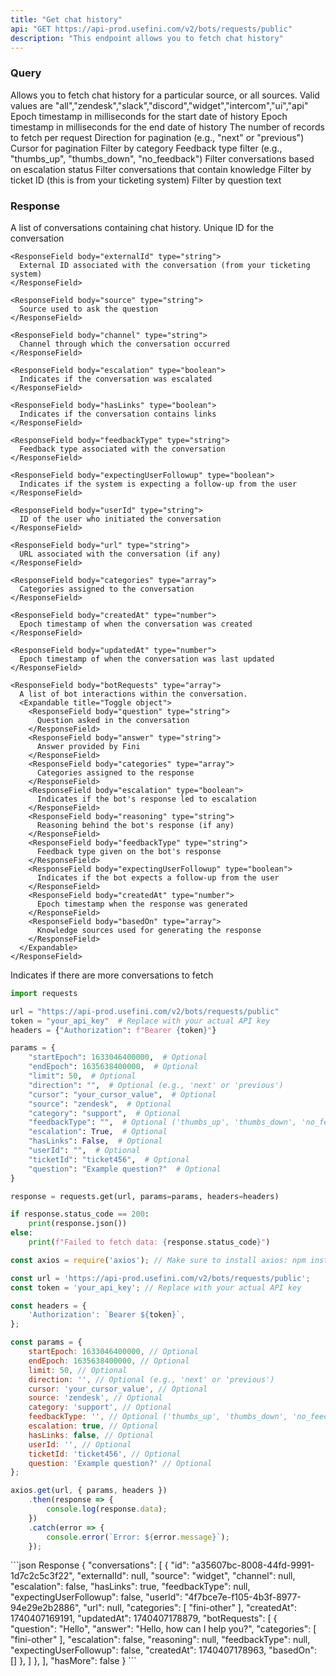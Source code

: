 ```yaml
---
title: "Get chat history"
api: "GET https://api-prod.usefini.com/v2/bots/requests/public"
description: "This endpoint allows you to fetch chat history"
---
```


### Query

<ParamField query="source" type="string" default="none" required>
  Allows you to fetch chat history for a particular source, or all sources.
  Valid values are "all","zendesk","slack","discord","widget","intercom","ui","api"
</ParamField>

<ParamField query="startEpoch" type="number" default="none" optional>
  Epoch timestamp in milliseconds for the start date of history
</ParamField>

<ParamField query="endEpoch" type="number" default="none" optional>
  Epoch timestamp in milliseconds for the end date of history
</ParamField>

<ParamField query="limit" type="number" default="50" optional>
  The number of records to fetch per request
</ParamField>

<ParamField query="direction" type="string" default="none" optional>
  Direction for pagination (e.g., "next" or "previous")
</ParamField>

<ParamField query="cursor" type="string" default="none" optional>
  Cursor for pagination
</ParamField>

<ParamField query="category" type="string" default="none" optional>
  Filter by category
</ParamField>

<ParamField query="feedbackType" type="string" default="none" optional>
  Feedback type filter (e.g., "thumbs_up", "thumbs_down", "no_feedback")
</ParamField>

<ParamField query="escalation" type="boolean" default="false" optional>
  Filter conversations based on escalation status
</ParamField>

<ParamField query="hasLinks" type="boolean" default="false" optional>
  Filter conversations that contain knowledge
</ParamField>

<ParamField query="ticketId" type="string" default="none" optional>
  Filter by ticket ID (this is from your ticketing system)
</ParamField>

<ParamField query="question" type="string" default="none" optional>
  Filter by question text
</ParamField>

### Response

<ResponseField name="conversations" type="array">
  A list of conversations containing chat history.
  <Expandable title="Toggle object">
    <ResponseField body="id" type="string">
      Unique ID for the conversation
    </ResponseField>
    
    <ResponseField body="externalId" type="string">
      External ID associated with the conversation (from your ticketing system)
    </ResponseField>
    
    <ResponseField body="source" type="string">
      Source used to ask the question
    </ResponseField>
    
    <ResponseField body="channel" type="string">
      Channel through which the conversation occurred
    </ResponseField>
    
    <ResponseField body="escalation" type="boolean">
      Indicates if the conversation was escalated
    </ResponseField>
    
    <ResponseField body="hasLinks" type="boolean">
      Indicates if the conversation contains links
    </ResponseField>
    
    <ResponseField body="feedbackType" type="string">
      Feedback type associated with the conversation
    </ResponseField>
    
    <ResponseField body="expectingUserFollowup" type="boolean">
      Indicates if the system is expecting a follow-up from the user
    </ResponseField>
    
    <ResponseField body="userId" type="string">
      ID of the user who initiated the conversation
    </ResponseField>
    
    <ResponseField body="url" type="string">
      URL associated with the conversation (if any)
    </ResponseField>
    
    <ResponseField body="categories" type="array">
      Categories assigned to the conversation
    </ResponseField>
    
    <ResponseField body="createdAt" type="number">
      Epoch timestamp of when the conversation was created
    </ResponseField>
    
    <ResponseField body="updatedAt" type="number">
      Epoch timestamp of when the conversation was last updated
    </ResponseField>
    
    <ResponseField body="botRequests" type="array">
      A list of bot interactions within the conversation.
      <Expandable title="Toggle object">
        <ResponseField body="question" type="string">
          Question asked in the conversation
        </ResponseField>
        <ResponseField body="answer" type="string">
          Answer provided by Fini
        </ResponseField>
        <ResponseField body="categories" type="array">
          Categories assigned to the response
        </ResponseField>
        <ResponseField body="escalation" type="boolean">
          Indicates if the bot's response led to escalation
        </ResponseField>
        <ResponseField body="reasoning" type="string">
          Reasoning behind the bot's response (if any)
        </ResponseField>
        <ResponseField body="feedbackType" type="string">
          Feedback type given on the bot's response
        </ResponseField>
        <ResponseField body="expectingUserFollowup" type="boolean">
          Indicates if the bot expects a follow-up from the user
        </ResponseField>
        <ResponseField body="createdAt" type="number">
          Epoch timestamp when the response was generated
        </ResponseField>
        <ResponseField body="basedOn" type="array">
          Knowledge sources used for generating the response
        </ResponseField>
      </Expandable>
    </ResponseField>
  </Expandable>
</ResponseField>

<ResponseField name="hasMore" type="boolean">
  Indicates if there are more conversations to fetch
</ResponseField>

<RequestExample>

```python Example Request- Python
import requests

url = "https://api-prod.usefini.com/v2/bots/requests/public"
token = "your_api_key"  # Replace with your actual API key
headers = {"Authorization": f"Bearer {token}"}

params = {
    "startEpoch": 1633046400000,  # Optional
    "endEpoch": 1635638400000,  # Optional
    "limit": 50,  # Optional
    "direction": "",  # Optional (e.g., 'next' or 'previous')
    "cursor": "your_cursor_value",  # Optional
    "source": "zendesk",  # Optional
    "category": "support",  # Optional
    "feedbackType": "",  # Optional ('thumbs_up', 'thumbs_down', 'no_feedback')
    "escalation": True,  # Optional
    "hasLinks": False,  # Optional
    "userId": "",  # Optional
    "ticketId": "ticket456",  # Optional
    "question": "Example question?"  # Optional
}

response = requests.get(url, params=params, headers=headers)

if response.status_code == 200:
    print(response.json())
else:
    print(f"Failed to fetch data: {response.status_code}")
```



```javascript Example Request- Node.js
const axios = require('axios'); // Make sure to install axios: npm install axios

const url = 'https://api-prod.usefini.com/v2/bots/requests/public';
const token = 'your_api_key'; // Replace with your actual API key

const headers = {
    'Authorization': `Bearer ${token}`,
};

const params = {
    startEpoch: 1633046400000, // Optional
    endEpoch: 1635638400000, // Optional
    limit: 50, // Optional
    direction: '', // Optional (e.g., 'next' or 'previous')
    cursor: 'your_cursor_value', // Optional
    source: 'zendesk', // Optional
    category: 'support', // Optional
    feedbackType: '', // Optional ('thumbs_up', 'thumbs_down', 'no_feedback')
    escalation: true, // Optional
    hasLinks: false, // Optional
    userId: '', // Optional
    ticketId: 'ticket456', // Optional
    question: 'Example question?' // Optional
};

axios.get(url, { params, headers })
    .then(response => {
        console.log(response.data);
    })
    .catch(error => {
        console.error(`Error: ${error.message}`);
    });
```
</RequestExample>

<ResponseExample>
```json Response
{
    "conversations": [
        {
            "id": "a35607bc-8008-44fd-9991-1d7c2c5c3f22",
            "externalId": null,
            "source": "widget",
            "channel": null,
            "escalation": false,
            "hasLinks": true,
            "feedbackType": null,
            "expectingUserFollowup": false,
            "userId": "4f7bce7e-f105-4b3f-8977-94e29e2b2886",
            "url": null,
            "categories": [
                "fini-other"
            ],
            "createdAt": 1740407169191,
            "updatedAt": 1740407178879,
            "botRequests": [
                {
                    "question": "Hello",
                    "answer": "Hello, how can I help you?",
                    "categories": [
                        "fini-other"
                    ],
                    "escalation": false,
                    "reasoning": null,
                    "feedbackType": null,
                    "expectingUserFollowup": false,
                    "createdAt": 1740407178963,
                    "basedOn": []
                },
            ]
        },
    ],
    "hasMore": false
}
```
</ResponseExample>

